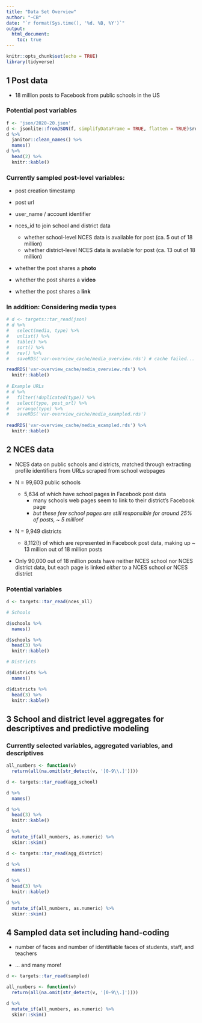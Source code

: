 ```yaml
---
title: "Data Set Overview"
author: "~CB"
date: "`r format(Sys.time(), '%d. %B, %Y')`"
output:
  html_document:
    toc: true
---
```


```r
knitr::opts_chunk$set(echo = TRUE)
library(tidyverse)
```

## 1 Post data

* 18 million posts to Facebook from public schools in the US

### Potential post variables

```r
f <- 'json/2020-20.json'
d <- jsonlite::fromJSON(f, simplifyDataFrame = TRUE, flatten = TRUE)$result$posts
d %>% 
  janitor::clean_names() %>% 
  names()
d %>% 
  head(2) %>% 
  knitr::kable()
```

### Currently sampled post-level variables:

* post creation timestamp

* post url

* user_name / account identifier

* nces_id to join school and district data
  * whether school-level NCES data is available for post (ca. 5 out of 18 million)
  * whether district-level NCES data is available for post (ca. 13 out of 18 million)

* whether the post shares a **photo**

* whether the post shares a **video**

* whether the post shares a **link**

### In addition: Considering media types

```r

# d <- targets::tar_read(json)
# d %>% 
#   select(media, type) %>% 
#   unlist() %>% 
#   table() %>% 
#   sort() %>% 
#   rev() %>% 
#   saveRDS('var-overview_cache/media_overview.rds') # cache failed...

readRDS('var-overview_cache/media_overview.rds') %>% 
  knitr::kable()
  
# Example URLs
# d %>% 
#   filter(!duplicated(type)) %>% 
#   select(type, post_url) %>% 
#   arrange(type) %>% 
#   saveRDS('var-overview_cache/media_exampled.rds') 
  
readRDS('var-overview_cache/media_exampled.rds') %>% 
  knitr::kable()

```

## 2 NCES data

* NCES data on public schools and districts, matched through extracting profile identifiers from URLs scraped from school webpages

* N = 99,603 public schools
  * 5,634 of which have school pages in Facebook post data
    * many schools web pages seem to link to their district's Facebook page
    * *but these few school pages are still responsible for around 25% of posts, ~ 5 million!*

* N = 9,949 districts
  * 8,112(!) of which are represented in Facebook post data, making up ~ 13 million out of 18 million posts
  
* Only 90,000 out of 18 million posts have neither NCES school nor NCES district data, but each page is linked
*either* to a NCES school *or* NCES district

### Potential variables

```r

d <- targets::tar_read(nces_all)

# Schools

d$schools %>% 
  names()

d$schools %>% 
  head(3) %>% 
  knitr::kable()

# Districts

d$districts %>% 
  names()

d$districts %>% 
  head(3) %>% 
  knitr::kable()

```

## 3 School and district level aggregates for descriptives and predictive modeling

### Currently selected variables, aggregated variables, and descriptives

```r

all_numbers <- function(v) 
  return(all(na.omit(str_detect(v, '[0-9\\.]'))))

d <- targets::tar_read(agg_school)

d %>% 
  names()

d %>% 
  head(3) %>% 
  knitr::kable()

d %>% 
  mutate_if(all_numbers, as.numeric) %>% 
  skimr::skim()

d <- targets::tar_read(agg_district)

d %>% 
  names()

d %>% 
  head(3) %>% 
  knitr::kable()

d %>% 
  mutate_if(all_numbers, as.numeric) %>% 
  skimr::skim()

```


## 4 Sampled data set including hand-coding

* number of faces and number of identifiable faces of students, staff, and teachers

* ... and many more!

```r

d <- targets::tar_read(sampled)

all_numbers <- function(v) 
  return(all(na.omit(str_detect(v, '[0-9\\.]'))))

d %>% 
  mutate_if(all_numbers, as.numeric) %>% 
  skimr::skim()

```

